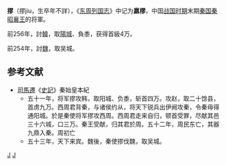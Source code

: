 {{missing information|生平事迹，成就，评价|time=2019-03-29T13:15:48+00:00}}
{{refimprove|time=2019-03-29T13:15:48+00:00}}
'''摎'''（摎jiu，生卒年不詳），《[[东周列国志|东周列国志]]》中记为'''嬴樛'''，中国[[战国时期|战国时期]]末期[[秦国|秦国]][[秦昭襄王|秦昭襄王]]的将軍。

前256年，討[[韩国_(战国)|韓]]，取[[阳城县|陽城]]、負黍，获得首級4万。

前254年，討[[魏国_(战国)|魏]]，取吴城。

== 参考文献 ==
* [[司馬遷|司馬遷]]《[[史記|史記]]》秦始皇本紀
** 五十一年，将军摎攻韩，取阳城、负黍，斩首四万。攻赵，取二十馀县，首虏九万。西周君背秦，与诸侯约从，将天下锐兵出伊阙攻秦，令秦毋得通阳城。於是秦使将军摎攻西周。西周君走来自归，顿首受罪，尽献其邑三十六城，口三万。秦王受献，归其君於周。五十二年，周民东亡，其器九鼎入秦。周初亡
** 五十三年，天下来宾。魏後，秦使摎伐魏，取吴城。

[[Category:战国人|J]]
[[Category:秦国军事人物|J]]